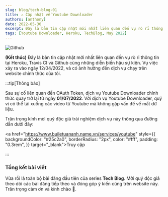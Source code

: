 ```yaml
---
slug: blog/tech-blog-01
title: ⚠ Cập nhật về Youtube Downloader
authors: [anthony]
date: 2022-05-30
excerpt: Đây là bản tin cập nhật mới nhất liên quan đến vụ rò rỉ thông tin tại Heroku, Travis CI và Github cùng những diễn biến hậu sự kiện. Vụ việc xảy ra vào ngày 12/04/2022, và có ảnh hưởng đến dịch vụ chạy trên website chính thức của tôi.
tags: [Youtube Downloader, Heroku, TechBlog, May 2022]
---
```




![Github](./partials/img/Github.png)

**(Kết thúc)** Đây là bản tin cập nhật mới nhất liên quan đến vụ rò rỉ thông tin tại Heroku, Travis CI và Github cùng những diễn biến hậu sự kiện. 
Vụ việc xảy ra vào ngày 12/04/2022, và có ảnh hưởng đến dịch vụ chạy trên website chính thức của tôi.

:::tip[Thông báo]

Sau sự cố liên quan đến OAuth Token, dịch vụ Youtube Downloader chính thức quay trở lại từ ngày **01/07/2022**.
Với dịch vụ Youtube Downloader, quý vị có thể tải xuống các video từ Youtube mà không gặp vấn đề về mất dữ liệu.

Trân trọng kính mời quý độc giả trải nghiệm dịch vụ này thông qua đường dẫn dưới đây:


<a href="https://www.builetuananh.name.vn/services/youtube" style={{ backgroundColor: "#25c2a0", borderRadius: "2px", color: "#fff", padding: "0.3rem", }} target="_blank">Truy cập</a>

:::

<Tabs lazy>
  <TabItem value="news" label="Điểm tin" default>
    <News />
  </TabItem>
  <TabItem value="time" label="Sự kiện">
    <Timeline />
  </TabItem>
  <TabItem value="post" label="Hậu sự kiện">
    <PostEvent />
  </TabItem>
</Tabs>

### Tổng kết bài viết

Vừa rồi là toàn bộ bài đăng đầu tiên của series **Tech Blog**. Mời quý độc giả theo dõi các bài đăng
tiếp theo và đóng góp ý kiến cũng trên website này. Trân trọng cảm ơn và kính chào 👋.
